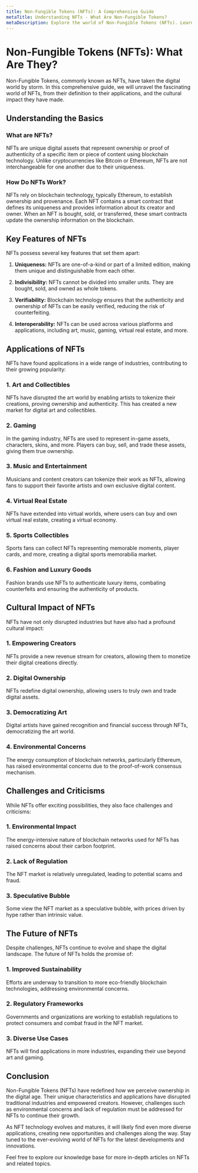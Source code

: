 ```yaml
---
title: Non-Fungible Tokens (NFTs): A Comprehensive Guide
metaTitle: Understanding NFTs - What Are Non-Fungible Tokens?
metaDescription: Explore the world of Non-Fungible Tokens (NFTs). Learn what NFTs are, how they work, their applications in art, gaming, and more, and their impact on the digital landscape.
---
```


# Non-Fungible Tokens (NFTs): What Are They?

Non-Fungible Tokens, commonly known as NFTs, have taken the digital world by storm. In this comprehensive guide, we will unravel the fascinating world of NFTs, from their definition to their applications, and the cultural impact they have made.

## Understanding the Basics

### What are NFTs?

NFTs are unique digital assets that represent ownership or proof of authenticity of a specific item or piece of content using blockchain technology. Unlike cryptocurrencies like Bitcoin or Ethereum, NFTs are not interchangeable for one another due to their uniqueness.

### How Do NFTs Work?

NFTs rely on blockchain technology, typically Ethereum, to establish ownership and provenance. Each NFT contains a smart contract that defines its uniqueness and provides information about its creator and owner. When an NFT is bought, sold, or transferred, these smart contracts update the ownership information on the blockchain.

## Key Features of NFTs

NFTs possess several key features that set them apart:

1. **Uniqueness:** NFTs are one-of-a-kind or part of a limited edition, making them unique and distinguishable from each other.

2. **Indivisibility:** NFTs cannot be divided into smaller units. They are bought, sold, and owned as whole tokens.

3. **Verifiability:** Blockchain technology ensures that the authenticity and ownership of NFTs can be easily verified, reducing the risk of counterfeiting.

4. **Interoperability:** NFTs can be used across various platforms and applications, including art, music, gaming, virtual real estate, and more.

## Applications of NFTs

NFTs have found applications in a wide range of industries, contributing to their growing popularity:

### 1. Art and Collectibles

NFTs have disrupted the art world by enabling artists to tokenize their creations, proving ownership and authenticity. This has created a new market for digital art and collectibles.

### 2. Gaming

In the gaming industry, NFTs are used to represent in-game assets, characters, skins, and more. Players can buy, sell, and trade these assets, giving them true ownership.

### 3. Music and Entertainment

Musicians and content creators can tokenize their work as NFTs, allowing fans to support their favorite artists and own exclusive digital content.

### 4. Virtual Real Estate

NFTs have extended into virtual worlds, where users can buy and own virtual real estate, creating a virtual economy.

### 5. Sports Collectibles

Sports fans can collect NFTs representing memorable moments, player cards, and more, creating a digital sports memorabilia market.

### 6. Fashion and Luxury Goods

Fashion brands use NFTs to authenticate luxury items, combating counterfeits and ensuring the authenticity of products.

## Cultural Impact of NFTs

NFTs have not only disrupted industries but have also had a profound cultural impact:

### 1. Empowering Creators

NFTs provide a new revenue stream for creators, allowing them to monetize their digital creations directly.

### 2. Digital Ownership

NFTs redefine digital ownership, allowing users to truly own and trade digital assets.

### 3. Democratizing Art

Digital artists have gained recognition and financial success through NFTs, democratizing the art world.

### 4. Environmental Concerns

The energy consumption of blockchain networks, particularly Ethereum, has raised environmental concerns due to the proof-of-work consensus mechanism.

## Challenges and Criticisms

While NFTs offer exciting possibilities, they also face challenges and criticisms:

### 1. Environmental Impact

The energy-intensive nature of blockchain networks used for NFTs has raised concerns about their carbon footprint.

### 2. Lack of Regulation

The NFT market is relatively unregulated, leading to potential scams and fraud.

### 3. Speculative Bubble

Some view the NFT market as a speculative bubble, with prices driven by hype rather than intrinsic value.

## The Future of NFTs

Despite challenges, NFTs continue to evolve and shape the digital landscape. The future of NFTs holds the promise of:

### 1. Improved Sustainability

Efforts are underway to transition to more eco-friendly blockchain technologies, addressing environmental concerns.

### 2. Regulatory Frameworks

Governments and organizations are working to establish regulations to protect consumers and combat fraud in the NFT market.

### 3. Diverse Use Cases

NFTs will find applications in more industries, expanding their use beyond art and gaming.

## Conclusion

Non-Fungible Tokens (NFTs) have redefined how we perceive ownership in the digital age. Their unique characteristics and applications have disrupted traditional industries and empowered creators. However, challenges such as environmental concerns and lack of regulation must be addressed for NFTs to continue their growth.

As NFT technology evolves and matures, it will likely find even more diverse applications, creating new opportunities and challenges along the way. Stay tuned to the ever-evolving world of NFTs for the latest developments and innovations.

Feel free to explore our knowledge base for more in-depth articles on NFTs and related topics.
